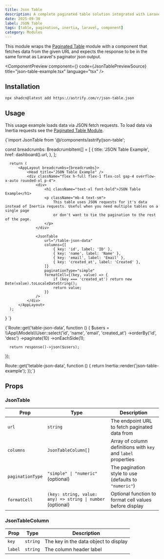 ```yaml
---
title: Json Table
description: A complete paginated table solution integrated with Laravel Inertia.js, featuring numeric and simple pagination styles with seamless backend integration using JSON data sources.
date: 2025-09-30
label: JSON Table
tags: [table, pagination, inertia, laravel, component]
category: Modules
---
```



This module wraps the [Paginated Table](./paginated-table) module with a component that fetches data from the given URL and expects the response to be in the same format as Laravel's paginator json output.

<ComponentPreview component={<TablePreview paginationType="simple" />} code={JsonTablePreviewSource} title="json-table-example.tsx" language="tsx" />

## Installation

```bash
npx shadcn@latest add https://astrify.com/r/json-table.json
```

## Usage

This usage example loads data via JSON fetch requests. To load data via Inertia requests see the [Paginated Table Module](./paginated-table).

<ComponentSourceChild language="tsx" title="resources/js/pages/json-table-example.tsx">
{`import JsonTable from '@/components/astrify/json-table';

  const breadcrumbs: BreadcrumbItem[] = [
      {
          title: 'JSON Table Example',
          href: dashboard().url,
      },
  ];

      return (
          <AppLayout breadcrumbs={breadcrumbs}>
              <Head title="JSON Table Example" />
              <div className="flex h-full flex-1 flex-col gap-4 overflow-x-auto rounded-xl p-4">
                  <div>
                      <h1 className="text-xl font-bold">JSON Table Example</h1>
                      <p className="mb-4 text-sm">
                          This table uses JSON requests for it's data instead of Inertia requests. Useful when you need multiple tables on a single page
                          or don't want to tie the pagination to the rest of the page.
                      </p>
                  </div>

                  <JsonTable
                      url="/table-json-data"
                      columns={[
                          { key: 'id', label: 'ID' },
                          { key: 'name', label: 'Name' },
                          { key: 'email', label: 'Email' },
                          { key: 'created_at', label: 'Created' },
                      ]}
                      paginationType="simple"
                      formatCell={(key, value) => {
                          if (key === 'created_at') return new Date(value).toLocaleDateString();
                          return value;
                      }}
                  />
              </div>
          </AppLayout>
      );
  }
`}
</ComponentSourceChild>

<ComponentSourceChild language="php" title="routes/web.php">
{`Route::get('table-json-data', function () {
      $users = \\App\\Models\\User::select('id', 'name', 'email', 'created_at')
          ->orderBy('id', 'desc')
          ->paginate(10)
          ->onEachSide(1);

      return response()->json($users);
  });

  Route::get('tetable-json-data', function () {
      return Inertia::render('json-table-example');
  });`}
</ComponentSourceChild>

## Props

### JsonTable

| Prop              | Type                                              | Description                                                        |
| ----------------- | ------------------------------------------------- | ------------------------------------------------------------------ |
| `url`             | `string`                                          | The endpoint URL to fetch paginated data from                      |
| `columns`         | `JsonTableColumn[]`                               | Array of column definitions with `key` and `label` properties      |
| `paginationType`  | `"simple" \| "numeric"` (optional)                | The pagination style to use (defaults to `"numeric"`)              |
| `formatCell`      | `(key: string, value: any) => string \| number` (optional) | Optional function to format cell values before display     |

### JsonTableColumn

| Prop    | Type     | Description                                |
| ------- | -------- | ------------------------------------------ |
| `key`   | `string` | The key in the data object to display      |
| `label` | `string` | The column header label                    |
